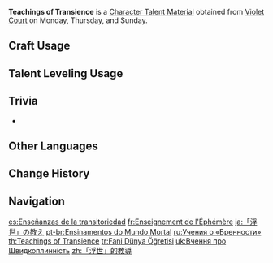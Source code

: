 {{Item Infobox
|id           = 104320
|image        = Item Teachings of Transience.png
|type         = Character Talent Materials
|group2        = Talent Books
|invCategory  = Character Development Items
|group        = Transience Books
|quality      = 2
|description  = Transience is the dream of the [[Inazuma|nation of thunder]].<br>Fleeting glories are the highest expression of mortal beauty, for are we mortals not like the flashing lightning itself? Like a lovely dream or blossoming spark, we shall leave a gorgeous mark on the eternal night sky.
|day1         = Monday
|day2         = Thursday
|day3         = Sunday
|source1      = Violet Court
|source2      = [[Parametric Transformer]]
|source3      = [[Chests]]
}}
'''Teachings of Transience''' is a [[Character Talent Material]] obtained from [[Violet Court]] on Monday, Thursday, and Sunday.

==Craft Usage==
{{Craft Usage}}

==Talent Leveling Usage==
{{Talent Leveling Usage}}

==Trivia==
* {{Mail Attachments by Category List}}

==Other Languages==
{{Other Languages
|en      = Teachings of Transience
|zhs     = 「浮世」的教导
|zhs_rm  = "Fúshì" de Zhídǎo
|zht     = 「浮世」的教導
|zht_rm  = "Fúshì" de Zhídǎo
|zh_tl   = Teachings of "Transience"
|ja      = 「浮世」の教え
|ja_rm   = "Ukiyo" no Oshie
|ja_tl   = Teachings of "Fleeting Life"
|ko      = 「부세」의 가르침
|ko_tl   = Teachings of "Transitory World"
|es      = Enseñanzas de la transitoriedad
|es_tl   = Teachings of Transience
|fr      = Enseignement de l'Éphémère
|fr_tl   = Teaching of the Ephemeral
|ru      = Учения о «Бренности»
|ru_tl   = Teachings of "Transience"
|th      = Teachings of Transience
|vi      = Bài Giảng Của "Phù Thế"
|vi_tl   = Teachings of "Fleeting World"
|de      = Lehren der „Vergänglichkeit“
|de_tl   = Teachings of "Transience"
|id      = Teachings of Transience
|pt      = Ensinamentos do Mundo Mortal
|pt_tl   = Teachings of the Mortal World
|tr      = Fani Dünya Öğretisi
|tr_tl   = Transient World Doctrine
|it      = Insegnamenti della fugacità
|it_tl   = Teachings of Fugacity
}}

==Change History==
{{Change History|2.0}}

==Navigation==
{{Development Item Navbox|Character Talent Materials}}

[[es:Enseñanzas de la transitoriedad]]
[[fr:Enseignement de l'Éphémère]]
[[ja:「浮世」の教え]]
[[pt-br:Ensinamentos do Mundo Mortal]]
[[ru:Учения о «Бренности»]]
[[th:Teachings of Transience]]
[[tr:Fani Dünya Öğretisi]]
[[uk:Вчення про Швидкоплинність]]
[[zh:「浮世」的教導]]